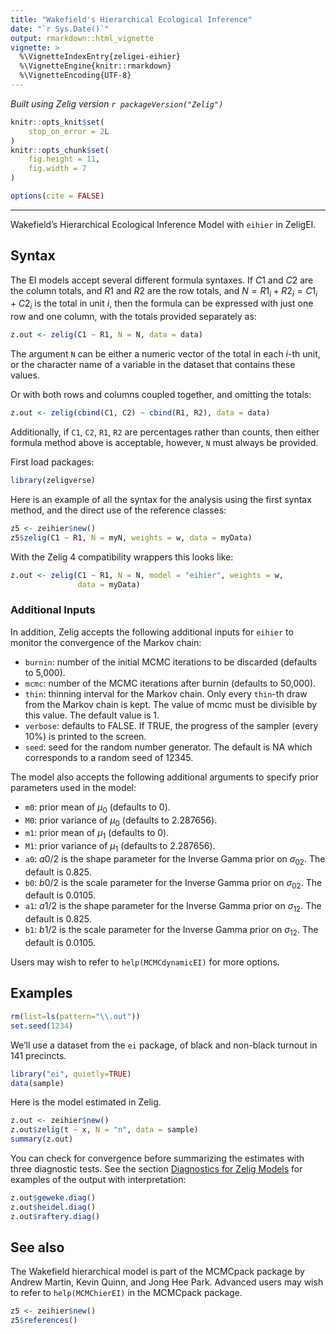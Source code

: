 ```yaml
---
title: "Wakefield's Hierarchical Ecological Inference"
date: "`r Sys.Date()`"
output: rmarkdown::html_vignette
vignette: >
  %\VignetteIndexEntry{zeligei-eihier}
  %\VignetteEngine{knitr::rmarkdown}
  %\VignetteEncoding{UTF-8}
---
```


*Built using Zelig version `r packageVersion("Zelig")`*

```r
knitr::opts_knit$set(
    stop_on_error = 2L
)
knitr::opts_chunk$set(
    fig.height = 11,
    fig.width = 7
)

options(cite = FALSE)
```
---

Wakefield's Hierarchical Ecological Inference Model with `eihier` in ZeligEI.

Syntax
------

The EI models accept several different formula syntaxes.  If $C1$ and $C2$ are the column totals, and $R1$ and $R2$ are the row totals, and $N=R1_i + R2_i = C1_i + C2_i$ is the total in unit $i$, then the formula can be expressed with just one row and one column, with the totals provided separately as:

```r
z.out <- zelig(C1 ~ R1, N = N, data = data)
```

The argument `N` can be either a numeric vector of the total in each *i*-th unit, or the character name of a variable in the dataset that contains these values.

Or with both rows and columns coupled together, and omitting the totals:

```r
z.out <- zelig(cbind(C1, C2) ~ cbind(R1, R2), data = data)
```

Additionally, if `C1`, `C2`, `R1`, `R2` are percentages rather than counts, then either formula method above is acceptable, however, `N` must always be provided.

First load packages:

```r
library(zeligverse)
```

Here is an example of all the syntax for the analysis using the first syntax method, and the direct use of the reference classes:

```r
z5 <- zeihier$new()
z5$zelig(C1 ~ R1, N = myN, weights = w, data = myData)
```

With the Zelig 4 compatibility wrappers this looks like:

```r
z.out <- zelig(C1 ~ R1, N = N, model = "eihier", weights = w,
               data = myData)
```

### Additional Inputs

In addition, Zelig accepts the following additional inputs for `eihier` to monitor the convergence of the Markov chain:

* `burnin`: number of the initial MCMC iterations to be discarded (defaults to 5,000).
* `mcmc`: number of the MCMC iterations after burnin (defaults to 50,000).
* `thin`: thinning interval for the Markov chain. Only every `thin`-th draw from the Markov chain is kept. The value of mcmc must be divisible by this value. The default value is 1.
* `verbose`: defaults to FALSE. If TRUE, the progress of the sampler (every 10%) is printed to the screen.
* `seed`: seed for the random number generator. The default is NA which corresponds to a random seed of 12345.

The model also accepts the following additional arguments to specify prior parameters used in the model:

* `m0`: prior mean of $\mu_0$ (defaults to 0).
* `M0`: prior variance of $\mu_0$ (defaults to 2.287656).
* `m1`: prior mean of $\mu_1$ (defaults to 0).
* `M1`: prior variance of $\mu_1$ (defaults to 2.287656).
* `a0`: $a0/2$ is the shape parameter for the Inverse Gamma prior on $\sigma_{02}$. The default is 0.825.
* `b0`: $b0/2$ is the scale parameter for the Inverse Gamma prior on $\sigma_{02}$. The default is 0.0105.
* `a1`: $a1/2$ is the shape parameter for the Inverse Gamma prior on $\sigma_{12}$. The default is 0.825.
* `b1`: $b1/2$ is the scale parameter for the Inverse Gamma prior on $\sigma_{12}$. The default is 0.0105.

Users may wish to refer to `help(MCMCdynamicEI)` for more options.

Examples
------

```r
rm(list=ls(pattern="\\.out"))
set.seed(1234)
```

We'll use a dataset from the `ei` package, of black and non-black turnout in 141 precincts.

```r
library("ei", quietly=TRUE)
data(sample)
```

Here is the model estimated in Zelig.
```r
z.out <- zeihier$new()
z.out$zelig(t ~ x, N = "n", data = sample)
summary(z.out)
```

You can check for convergence before summarizing the estimates with three diagnostic tests.  See the section [Diagnostics for Zelig Models](diagnostics.html) for examples of the output with interpretation:

```r
z.out$geweke.diag()
z.out$heidel.diag()
z.out$raftery.diag()
```

See also
------

The Wakefield hierarchical model is part of the MCMCpack package by Andrew Martin, Kevin Quinn, and Jong Hee Park. Advanced users may wish to refer to
`help(MCMChierEI)` in the MCMCpack package.

```r
z5 <- zeihier$new()
z5$references()
```
